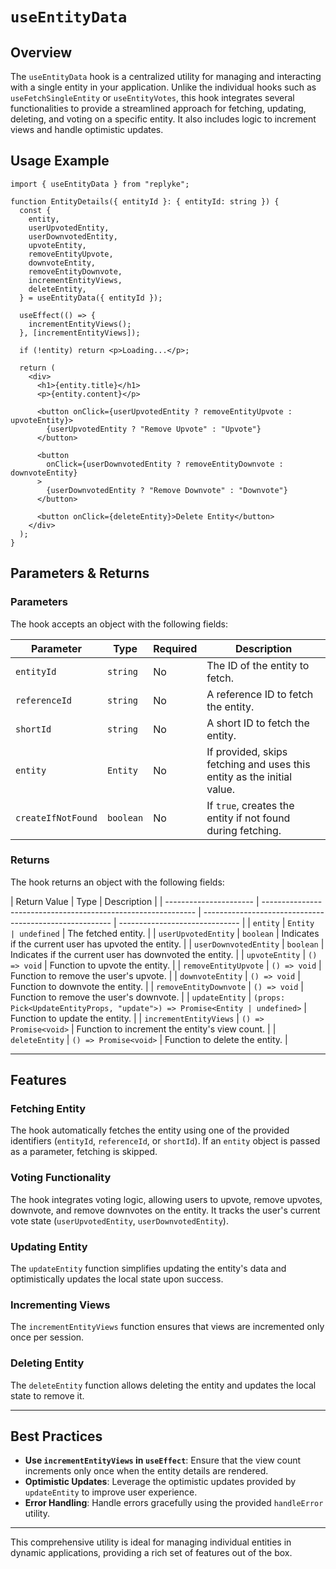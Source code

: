 # `useEntityData`

## Overview

The `useEntityData` hook is a centralized utility for managing and interacting with a single entity in your application. Unlike the individual hooks such as `useFetchSingleEntity` or `useEntityVotes`, this hook integrates several functionalities to provide a streamlined approach for fetching, updating, deleting, and voting on a specific entity. It also includes logic to increment views and handle optimistic updates.

## Usage Example

```tsx
import { useEntityData } from "replyke";

function EntityDetails({ entityId }: { entityId: string }) {
  const {
    entity,
    userUpvotedEntity,
    userDownvotedEntity,
    upvoteEntity,
    removeEntityUpvote,
    downvoteEntity,
    removeEntityDownvote,
    incrementEntityViews,
    deleteEntity,
  } = useEntityData({ entityId });

  useEffect(() => {
    incrementEntityViews();
  }, [incrementEntityViews]);

  if (!entity) return <p>Loading...</p>;

  return (
    <div>
      <h1>{entity.title}</h1>
      <p>{entity.content}</p>

      <button onClick={userUpvotedEntity ? removeEntityUpvote : upvoteEntity}>
        {userUpvotedEntity ? "Remove Upvote" : "Upvote"}
      </button>

      <button
        onClick={userDownvotedEntity ? removeEntityDownvote : downvoteEntity}
      >
        {userDownvotedEntity ? "Remove Downvote" : "Downvote"}
      </button>

      <button onClick={deleteEntity}>Delete Entity</button>
    </div>
  );
}
```

## Parameters & Returns

### Parameters

The hook accepts an object with the following fields:

| Parameter          | Type      | Required | Description                                                            |
| ------------------ | --------- | -------- | ---------------------------------------------------------------------- |
| `entityId`         | `string`  | No       | The ID of the entity to fetch.                                         |
| `referenceId`      | `string`  | No       | A reference ID to fetch the entity.                                    |
| `shortId`          | `string`  | No       | A short ID to fetch the entity.                                        |
| `entity`           | `Entity`  | No       | If provided, skips fetching and uses this entity as the initial value. |
| `createIfNotFound` | `boolean` | No       | If `true`, creates the entity if not found during fetching.            |

### Returns

The hook returns an object with the following fields:

| Return Value           | Type                                                          | Description                                             |
| ---------------------- | ------------------------------------------------------------- | ------------------------------------------------------- | ------------------------------ |
| `entity`               | `Entity                                                       | undefined`                                              | The fetched entity.            |
| `userUpvotedEntity`    | `boolean`                                                     | Indicates if the current user has upvoted the entity.   |
| `userDownvotedEntity`  | `boolean`                                                     | Indicates if the current user has downvoted the entity. |
| `upvoteEntity`         | `() => void`                                                  | Function to upvote the entity.                          |
| `removeEntityUpvote`   | `() => void`                                                  | Function to remove the user's upvote.                   |
| `downvoteEntity`       | `() => void`                                                  | Function to downvote the entity.                        |
| `removeEntityDownvote` | `() => void`                                                  | Function to remove the user's downvote.                 |
| `updateEntity`         | `(props: Pick<UpdateEntityProps, "update">) => Promise<Entity | undefined>`                                             | Function to update the entity. |
| `incrementEntityViews` | `() => Promise<void>`                                         | Function to increment the entity's view count.          |
| `deleteEntity`         | `() => Promise<void>`                                         | Function to delete the entity.                          |

---

## Features

### Fetching Entity

The hook automatically fetches the entity using one of the provided identifiers (`entityId`, `referenceId`, or `shortId`). If an `entity` object is passed as a parameter, fetching is skipped.

### Voting Functionality

The hook integrates voting logic, allowing users to upvote, remove upvotes, downvote, and remove downvotes on the entity. It tracks the user's current vote state (`userUpvotedEntity`, `userDownvotedEntity`).

### Updating Entity

The `updateEntity` function simplifies updating the entity's data and optimistically updates the local state upon success.

### Incrementing Views

The `incrementEntityViews` function ensures that views are incremented only once per session.

### Deleting Entity

The `deleteEntity` function allows deleting the entity and updates the local state to remove it.

---

## Best Practices

- **Use `incrementEntityViews` in `useEffect`**: Ensure that the view count increments only once when the entity details are rendered.
- **Optimistic Updates**: Leverage the optimistic updates provided by `updateEntity` to improve user experience.
- **Error Handling**: Handle errors gracefully using the provided `handleError` utility.

---

This comprehensive utility is ideal for managing individual entities in dynamic applications, providing a rich set of features out of the box.
